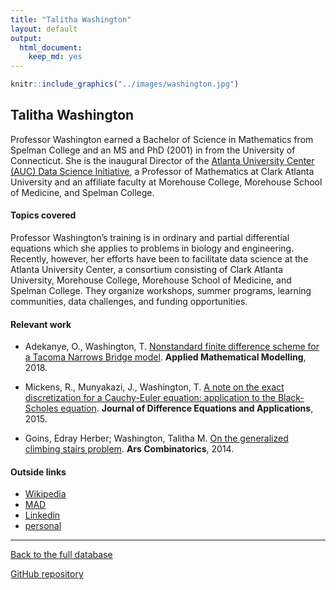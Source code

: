 ```yaml
---
title: "Talitha Washington"
layout: default
output:
  html_document:
    keep_md: yes
---
```


::: {.grid}

::: {.g-col-4}
```r
knitr::include_graphics("../images/washington.jpg")
```
:::

:::{.g-col-8}
# Talitha Washington

Professor Washington earned a Bachelor of Science in Mathematics from Spelman College and an MS and PhD (2001) in from the University of Connecticut.  She is the inaugural Director of the <a href = "https://datascience.aucenter.edu/" target = "_blank">Atlanta University Center (AUC) Data Science Initiative</a>, a Professor of Mathematics at Clark Atlanta University and an affiliate faculty at Morehouse College, Morehouse School of Medicine, and Spelman College.

:::

:::


#### Topics covered

Professor Washington's training is in ordinary and partial differential equations which she applies to problems in biology and engineering.  Recently, however, her efforts have been to facilitate data science at the Atlanta University Center, a consortium consisting of Clark Atlanta University, Morehouse College, Morehouse School of Medicine, and Spelman College. They organize workshops, summer programs, learning communities, data challenges, and funding opportunities.

#### Relevant work

* Adekanye, O., Washington, T. <a href = "https://doi.org/10.1016/j.apm.2018.05.027" target = "_blank">Nonstandard finite difference scheme for a Tacoma Narrows Bridge model</a>. **Applied Mathematical Modelling**, 2018.

* Mickens, R., Munyakazi, J., Washington, T. <a href = "https://doi.org/10.1080/10236198.2015.1034118" target = "_blank">A note on the exact discretization for a Cauchy-Euler equation: application to the Black-Scholes equation</a>. **Journal of Difference Equations and Applications**, 2015.

* Goins, Edray Herber; Washington, Talitha M. <a href = "
https://doi.org/10.48550/arXiv.0909.5459" target = "_blank">On the generalized climbing stairs problem</a>. **Ars Combinatorics**, 2014. 

#### Outside links

* [Wikipedia](https://en.wikipedia.org/wiki/Talitha_Washington)
* [MAD](https://www.mathad.com/profile?bccb2518292536841262625bbcj)
* [Linkedin](https://www.linkedin.com/in/talithawashington/)
* [personal](http://www.talithawashington.com/)



----------------------

[Back to the full database](https://hardin47.github.io/CURV/)

[GitHub repository](https://github.com/hardin47/CURV/)

